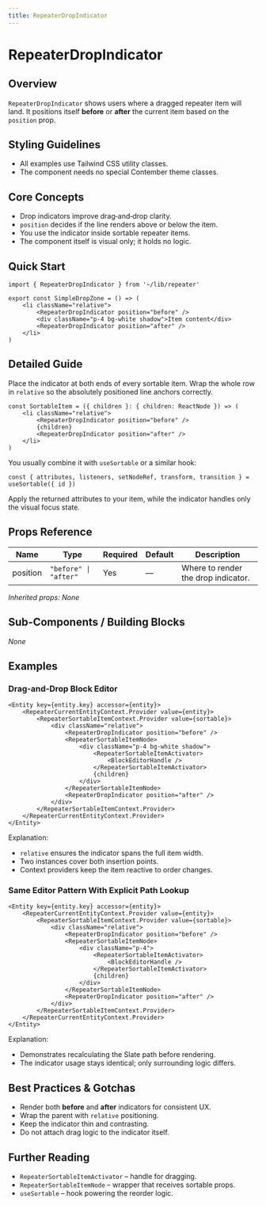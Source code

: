 ```yaml
---
title: RepeaterDropIndicator
---
```

<!-- Examples count: 2 -->


# RepeaterDropIndicator

## Overview
`RepeaterDropIndicator` shows users where a dragged repeater item will land.
It positions itself **before** or **after** the current item based on the `position` prop.

## Styling Guidelines
* All examples use Tailwind CSS utility classes.
* The component needs no special Contember theme classes.

## Core Concepts
* Drop indicators improve drag‑and‑drop clarity.
* `position` decides if the line renders above or below the item.
* You use the indicator inside sortable repeater items.
* The component itself is visual only; it holds no logic.

## Quick Start
```tsx
import { RepeaterDropIndicator } from '~/lib/repeater'

export const SimpleDropZone = () => (
	<li className="relative">
		<RepeaterDropIndicator position="before" />
		<div className="p-4 bg-white shadow">Item content</div>
		<RepeaterDropIndicator position="after" />
	</li>
)
```

## Detailed Guide
Place the indicator at both ends of every sortable item.
Wrap the whole row in `relative` so the absolutely positioned line anchors correctly.

```tsx
const SortableItem = ({ children }: { children: ReactNode }) => (
	<li className="relative">
		<RepeaterDropIndicator position="before" />
		{children}
		<RepeaterDropIndicator position="after" />
	</li>
)
```

You usually combine it with `useSortable` or a similar hook:

```tsx
const { attributes, listeners, setNodeRef, transform, transition } = useSortable({ id })
```

Apply the returned attributes to your item, while the indicator handles only the visual focus state.

## Props Reference
| Name     | Type                   | Required | Default | Description                          |
|----------|------------------------|----------|---------|--------------------------------------|
| position | `"before" \| "after"` | Yes      | —       | Where to render the drop indicator. |

_Inherited props: None_

## Sub-Components / Building Blocks
_None_

## Examples

### Drag‑and‑Drop Block Editor
```tsx
<Entity key={entity.key} accessor={entity}>
	<RepeaterCurrentEntityContext.Provider value={entity}>
		<RepeaterSortableItemContext.Provider value={sortable}>
			<div className="relative">
				<RepeaterDropIndicator position="before" />
				<RepeaterSortableItemNode>
					<div className="p-4 bg-white shadow">
						<RepeaterSortableItemActivator>
							<BlockEditorHandle />
						</RepeaterSortableItemActivator>
						{children}
					</div>
				</RepeaterSortableItemNode>
				<RepeaterDropIndicator position="after" />
			</div>
		</RepeaterSortableItemContext.Provider>
	</RepeaterCurrentEntityContext.Provider>
</Entity>
```
Explanation:
* `relative` ensures the indicator spans the full item width.
* Two instances cover both insertion points.
* Context providers keep the item reactive to order changes.

### Same Editor Pattern With Explicit Path Lookup
```tsx
<Entity key={entity.key} accessor={entity}>
	<RepeaterCurrentEntityContext.Provider value={entity}>
		<RepeaterSortableItemContext.Provider value={sortable}>
			<div className="relative">
				<RepeaterDropIndicator position="before" />
				<RepeaterSortableItemNode>
					<div className="p-4">
						<RepeaterSortableItemActivator>
							<BlockEditorHandle />
						</RepeaterSortableItemActivator>
						{children}
					</div>
				</RepeaterSortableItemNode>
				<RepeaterDropIndicator position="after" />
			</div>
		</RepeaterSortableItemContext.Provider>
	</RepeaterCurrentEntityContext.Provider>
</Entity>
```
Explanation:
* Demonstrates recalculating the Slate path before rendering.
* The indicator usage stays identical; only surrounding logic differs.

## Best Practices & Gotchas
* Render both **before** and **after** indicators for consistent UX.
* Wrap the parent with `relative` positioning.
* Keep the indicator thin and contrasting.
* Do not attach drag logic to the indicator itself.

## Further Reading
* `RepeaterSortableItemActivator` – handle for dragging.
* `RepeaterSortableItemNode` – wrapper that receives sortable props.
* `useSortable` – hook powering the reorder logic.

<!-- End of Generated Documentation -->
